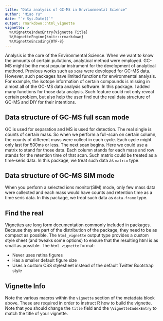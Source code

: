 ```yaml
---
title: "Data analysis of GC-MS in Envrionmental Science"
author: "Miao Yu"
date: "`r Sys.Date()`"
output: rmarkdown::html_vignette
vignette: >
  %\VignetteIndexEntry{Vignette Title}
  %\VignetteEngine{knitr::rmarkdown}
  %\VignetteEncoding{UTF-8}
---
```


Analysis is the core of the Environmental Science. When we want to know the amounts of certain pullutions, analytical method were employed. GC-MS might be the most popular instrument for the development of analytical methond. Previous works such as `xcms` were devoloped for GC-MS data. However, such packages have limited functions for environmental analysis. For example, the isotope information of certain compounds is missing in almost all of the GC-MS data analysis software. In this package. I added many functions for those data analysis. Such feature could not only reveal certain problem, but also help the user find out the real data structure of GC-MS and DIY for their intentions.

## Data structure of GC-MS full scan mode

GC is used for separation and MS is used for detection. The real single is counts of certain mass. So when we perform a full-scan on certain column, the counts of different mass were collect in each cycle. Each cycle might only last for 500ms or less. The next scan begins. Here we could use a matrix to stand for those data. Each column stands for each mass and row stands for the retention time of that scan. Such matrix could be treated as a time-seris data. In this package, we treat such data as `matrix` type. 

## Data structure of GC-MS SIM mode

When you perform a selected ions monitor(SIM) mode, only few mass data were collected and each mass would have counts and retention time as a time seris data. In this package, we treat such data as `data.frame` type.

## Find the real

Vignettes are long form documentation commonly included in packages. Because they are part of the distribution of the package, they need to be as compact as possible. The `html_vignette` output type provides a custom style sheet (and tweaks some options) to ensure that the resulting html is as small as possible. The `html_vignette` format:

- Never uses retina figures
- Has a smaller default figure size
- Uses a custom CSS stylesheet instead of the default Twitter Bootstrap style

## Vignette Info

Note the various macros within the `vignette` section of the metadata block above. These are required in order to instruct R how to build the vignette. Note that you should change the `title` field and the `\VignetteIndexEntry` to match the title of your vignette.

